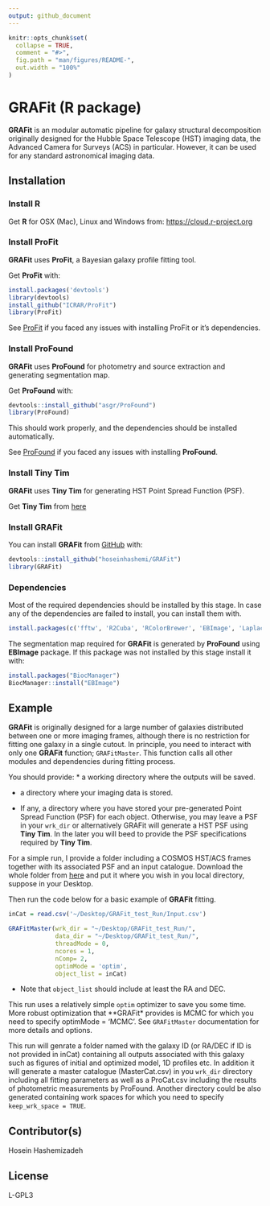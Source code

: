 ```yaml
---
output: github_document
---
```


<!-- README.md is generated from README.Rmd. Please edit that file -->

```r
knitr::opts_chunk$set(
  collapse = TRUE,
  comment = "#>",
  fig.path = "man/figures/README-",
  out.width = "100%"
)
```

# GRAFit (R package)

<!-- badges: start -->
<!-- badges: end -->

**GRAFit** is an modular automatic pipeline for galaxy structural decomposition originally designed for the Hubble Space Telescope (HST) imaging data, the Advanced Camera for Surveys (ACS) in particular. However, it can be used for any standard astronomical imaging data. 
<!-- At it's core GRAFit uses ProFit galaxy fitting package. -->

## Installation

### Install R

Get **R** for OSX (Mac), Linux and Windows from: [https://cloud.r-project.org](https://cloud.r-project.org)

### Install ProFit

**GRAFit** uses **ProFit**, a Bayesian galaxy profile fitting tool.

Get **ProFit** with:

``` r
install.packages('devtools')
library(devtools)
install_github("ICRAR/ProFit")
library(ProFit)
```

See [ProFit](https://github.com/ICRAR/ProFit) if you faced any issues with installing ProFit or it's dependencies.


### Install ProFound

**GRAFit** uses **ProFound** for photometry and source extraction and generating segmentation map.

Get **ProFound** with:

``` r
devtools::install_github("asgr/ProFound")
library(ProFound)
```

This should work properly, and the dependencies should be installed automatically.

See [ProFound](https://github.com/asgr/ProFound) if you faced any issues with installing **ProFound**.


### Install Tiny Tim
**GRAFit** uses **Tiny Tim** for generating HST Point Spread Function (PSF).

Get **Tiny Tim** from [here](https://www.stsci.edu/hst/instrumentation/focus-and-pointing/focus/tiny-tim-hst-psf-modeling)


### Install GRAFit
<!-- You can install the released version of GRAFit from [CRAN](https://CRAN.R-project.org) with:-->
<!-- ``` r -->
<!-- install.packages("GRAFit") -->
<!-- ``` -->

You can install **GRAFit** from [GitHub](https://github.com/hoseinhashemi/GRAFit) with:

``` r
devtools::install_github("hoseinhashemi/GRAFit")
library(GRAFit)
```

### Dependencies

Most of the required dependencies should be installed by this stage. 
In case any of the dependencies are failed to install, you can install them with.

```r
install.packages(c('fftw', 'R2Cuba', 'RColorBrewer', 'EBImage', 'LaplacesDemon', 'imager', 'magicaxis', 'FITSio', 'data.table'))
```

The segmentation map required for **GRAFit** is generated by **ProFound** using **EBImage** package. If this package was not installed by this stage install it with:

```r
install.packages("BiocManager")
BiocManager::install("EBImage")
```


## Example

**GRAFit** is originally designed for a large number of galaxies distributed between one or more imaging frames, although there is no restriction for fitting one galaxy in a single cutout.
In principle, you need to interact with only one **GRAFit** function; `GRAFitMaster`. This function calls all other modules and dependencies during fitting process.

You should provide:
* a working directory where the outputs will be saved.

* a directory where your imaging data is stored.

* If any, a directory where you have stored your pre-generated Point Spread Function (PSF) for each object. Otherwise, you may leave a PSF in your `wrk_dir` or alternatively GRAFit will generate a HST PSF using **Tiny Tim**. In the later you will beed to provide the PSF specifications required by **Tiny Tim**.

For a simple run, I provide a folder including a COSMOS HST/ACS frames together with its associated PSF and an input catalogue.
Download the whole folder from [here](https://www.dropbox.com/sh/pb8xri702tz03ka/AAB7hwuy89jhyqRHUwuMrBK0a?dl=0) and put it where you wish in you local directory, suppose in your Desktop.

Then run the code below for a basic example of **GRAFit** fitting. 


```r

inCat = read.csv('~/Desktop/GRAFit_test_Run/Input.csv')

GRAFitMaster(wrk_dir = "~/Desktop/GRAFit_test_Run/",
             data_dir = "~/Desktop/GRAFit_test_Run/",
             threadMode = 0,
             ncores = 1,
             nComp= 2,
             optimMode = 'optim',
             object_list = inCat)
```

* Note that `object_list` should include at least the RA and DEC.

This run uses a relatively simple `optim` optimizer to save you some time. More robust optimization that **GRAFit* provides is MCMC for which you need to specify optimMode = 'MCMC'. See `GRAFitMaster` documentation for more details and options. 

This run will genrate a folder named with the galaxy ID (or RA/DEC if ID is not provided in inCat) containing all outputs associated with this galaxy such as figures of initial and optimized model, 1D profiles etc. In addition it will generate a master catalogue (MasterCat.csv) in you `wrk_dir` directory including all fitting parameters as well as a ProCat.csv including the results of photometric measurements by ProFound. Another directory could be also generated containing work spaces for which you need to specify `keep_wrk_space = TRUE`. 


## Contributor(s)
Hosein Hashemizadeh

## License
L-GPL3

